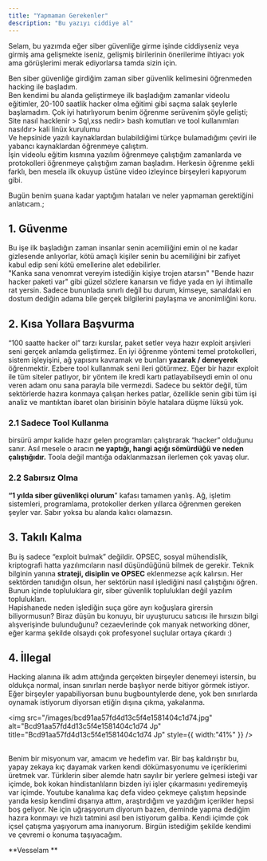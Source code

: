 ```yaml
---
title: "Yapmaman Gerekenler"
description: "Bu yazıyı ciddiye al"
---
```


Selam, bu yazımda eğer siber güvenliğe girme işinde ciddiyseniz veya girmiş ama gelişmekte iseniz, gelişmiş birilerinin önerilerime ihtiyacı yok ama görüşlerimi merak ediyorlarsa tamda sizin için.

Ben siber güvenliğe girdiğim zaman siber güvenlik kelimesini öğrenmeden hacking ile başladım.\
Ben kendimi bu alanda geliştirmeye ilk başladığım zamanlar videolu eğitimler, 20-100 saatlik hacker olma eğitimi gibi saçma salak şeylerle başlamadım. Çok iyi hatırlıyorum benim öğrenme serüvenim şöyle gelişti; Site nasıl hacklenir \> Sql,xss nedir\> bash komutları ve tool kullanımları nasıldır\> kali linüx kurulumu\
Ve hepsinide yazılı kaynaklardan bulabildiğimi türkçe bulamadığımı çeviri ile yabancı kaynaklardan öğrenmeye çalıştım.\
İşin videolu eğitim kısmına yazılım öğrenmeye çalıştığım zamanlarda ve protokolleri öğrenmeye çalıştığım zaman başladım. Herkesin öğrenme şekli farklı, ben mesela ilk okuyup üstüne video izleyince birşeyleri kapıyorum gibi.

Bugün benim şuana kadar yaptığım hataları ve neler yapmaman gerektiğini anlatıcam.;

## 1. Güvenme

Bu işe ilk başladığın zaman insanlar senin acemiliğini emin ol ne kadar gizlesende anlıyorlar, kötü amaçlı kişiler senin bu acemiliğini bir zafiyet kabul edip seni kötü emellerine alet edebilirler.\
"Kanka sana venomrat vereyim istediğin kişiye trojen atarsın" "Bende hazır hacker paketi var" gibi güzel sözlere kanarsın ve fidye yada en iyi ihtimalle rat yersin. Sadece bununlada sınırlı değil bu durum, kimseye, sanaldaki en dostum dediğin adama bile gerçek bilgilerini paylaşma ve anonimliğini koru.

## 2. Kısa Yollara Başvurma

“100 saatte hacker ol” tarzı kurslar, paket setler veya hazır exploit arşivleri seni gerçek anlamda geliştirmez. En iyi öğrenme yöntemi temel protokolleri, sistem işleyişini, ağ yapısını kavramak ve bunları **yazarak / deneyerek** öğrenmektir. Ezbere tool kullanmak seni ileri götürmez. Eğer bir hazır exploit ile tüm siteler patlıyor,  bir yöntem ile kredi kartı patlayabilseydi emin ol onu veren adam onu sana parayla bile vermezdi. Sadece bu sektör değil, tüm sektörlerde hazıra konmaya çalışan herkes patlar, özellikle senin gibi tüm işi analiz ve mantıktan ibaret olan birisinin böyle hatalara düşme lüksü yok.

### 2.1 Sadece Tool Kullanma

birsürü ampır kalide hazır gelen programları çalıştırarak “hacker” olduğunu sanır. Asıl mesele o aracın **ne yaptığı, hangi açığı sömürdüğü ve neden çalıştığıdır.** Toola değil mantığa odaklanmazsan ilerlemen çok yavaş olur.

### 2.2 Sabırsız Olma

**“1 yılda siber güvenlikçi olurum**” kafası tamamen yanlış. Ağ, işletim sistemleri, programlama, protokoller derken yıllarca öğrenmen gereken şeyler var. Sabır yoksa bu alanda kalıcı olamazsın.

## 3. Takılı Kalma

Bu iş sadece “exploit bulmak” değildir. OPSEC, sosyal mühendislik, kriptografi hatta yazılımcıların nasıl düşündüğünü bilmek de gerekir. Teknik bilginin yanına **strateji, disiplin ve OPSEC** eklenmezse açık kalırsın. Her sektörden tanıdığın olsun, her sektörün nasıl işlediğini nasıl çalıştığını öğren. Bunun içinde topluluklara gir, siber güvenlik toplulukları değil yazılım toplulukları.\
Hapishanede neden işlediğin suça göre ayrı koğuşlara girersin biliyormusun? Biraz düşün bu konuyu, bir uyuşturucu satıcısı ile hırsızın bilgi alışverişinde bulunduğunu? cezaevlerinde çok manyak networking döner, eğer karma şekilde olsaydı çok profesyonel suçlular ortaya çıkardı :)

## 4. İllegal

Hacking alanına ilk adım attığında gerçekten birşeyler denemeyi istersin, bu oldukça normal, insan sınırları nerde başlıyor nerde bitiyor görmek istiyor. Eğer birşeyler yapabiliyorsan bunu bugbountylerde dene, yok ben sınırlarda oynamak istiyorum diyorsan etiğin dışına çıkma, yakalanma.

<img
  src="/images/bcd91aa57fd4d13c5f4e1581404c1d74.jpg"
  alt="Bcd91aa57fd4d13c5f4e1581404c1d74 Jp"
  title="Bcd91aa57fd4d13c5f4e1581404c1d74 Jp"
  style={{ width:"41%" }}
/>

\
Benim bir misyonum var, amacım ve hedefim var. Bir baş kaldırıştır bu, yapay zekaya kıç dayamak varken kendi dökümasyonumu ve içeriklerimi üretmek var. Türklerin siber alemde hatrı sayılır bir yerlere gelmesi isteği var içimde, bok kokan hindistanlıların bizden iyi işler çıkarmasını yediremeyiş var içimde. Youtube kanalıma kaç defa video çekmeye çalıştım hepsinde yarıda kesip kendimi dışarıya attım, araştırdığım ve yazdığım içerikler hepsi boş geliyor. Ne için uğraşıyorum diyorum bazen, deminde yapma dediğim hazıra konmayı ve hızlı tatmini asıl ben istiyorum galiba. Kendi içimde çok içsel çatışma yaşıyorum ama inanıyorum. Birgün istediğim şekilde kendimi ve çevremi o konuma taşıyacağım.

\*\*Vesselam \*\*